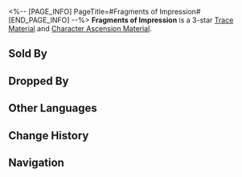 <%-- [PAGE_INFO]
PageTitle=#Fragments of Impression#
[END_PAGE_INFO] --%>
{{Item Infobox
|title       = Fragments of Impression
|id          = 114012
|image       = Item Fragments of Impression.png
|type        = 
|invCategory = Upgrade Materials
|rarity      = 3
|effect      = A memoria fragment of profound impression. Normal material used for enhancement.
|description = Within the Memory Zone, the form memories float as fleeting glimmers of light, and only profound and memorable fragments can condense it crystals.
|source1     = Memory Zone Meme at Equilibrium Level 2 or higher
|source2     = [[Omni-Synthesizer]] &mdash; Material Synthesis
|source3     = Simulated Universe enemies
|source4     = [[Omni-Synthesizer]] &mdash; Material Exchange
}}
{{Description|1=''"Memory is not a mere replication of past sensations, but a reconstruction of past impressions."''}}
'''Fragments of Impression''' is a 3-star [[Trace Material]] and [[Character Ascension Material]].

==Sold By==
{{Shop Availability}}

==Dropped By==
{{Dropped By}}

==Other Languages==
{{Other Languages
|en   = Fragments of Impression
|zhs  = 印象残晶
|zht  = 印象殘晶
|ja   = 印象の残晶
|ko   = 인상의 파편
|es   = Fragmento de impresiones
|fr   = Fragments d'impression
|ru   = Фрагменты впечатлений
|th   = Fragments of Impression
|vi   = Mảnh Tinh Thể Ấn Tượng
|de   = Fragmente eines Eindrucks
|id   = Fragments of Impression
|pt   = Fragmentos de Impressão
}}

==Change History==
{{Change History|2.0}}

==Navigation==
{{Upgrade Material Navbox}}